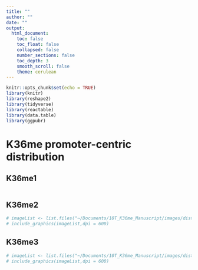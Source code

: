 ```yaml
---
title: ""
author: ""
date: ""
output:
  html_document:
    toc: false
    toc_float: false
    collapsed: false
    number_sections: false
    toc_depth: 3
    smooth_scroll: false
    theme: cerulean
---
```


```r
knitr::opts_chunk$set(echo = TRUE)
library(knitr)
library(reshape2)
library(tidyverse)
library(reactable)
library(data.table)
library(ggpubr)
```

# K36me promoter-centric distribution {.tabset}

## K36me1
```r
```

## K36me2
```r
# imageList <- list.files("~/Documents/10T_K36me_Manuscript/images/distribution_genebody/K36me2", pattern= "*.png", full.names=T)
# include_graphics(imageList,dpi = 600)
```

## K36me3
```r
# imageList <- list.files("~/Documents/10T_K36me_Manuscript/images/distribution_genebody/K36me3", pattern= "*.png", full.names=T)
# include_graphics(imageList,dpi = 600)
```
